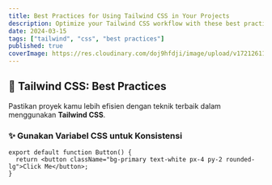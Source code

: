 ```yaml
---
title: Best Practices for Using Tailwind CSS in Your Projects
description: Optimize your Tailwind CSS workflow with these best practices.
date: 2024-03-15
tags: ["tailwind", "css", "best practices"]
published: true
coverImage: https://res.cloudinary.com/doj9hfdji/image/upload/v1721261193/cld-sample-3.jpg
---
```


## 🚀 Tailwind CSS: Best Practices

Pastikan proyek kamu lebih efisien dengan teknik terbaik dalam menggunakan **Tailwind CSS**.

### ✨ Gunakan Variabel CSS untuk Konsistensi
```tsx
export default function Button() {
  return <button className="bg-primary text-white px-4 py-2 rounded-lg">Click Me</button>;
}